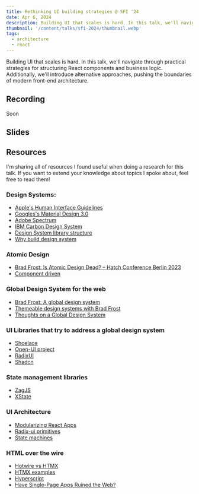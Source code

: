 ```yaml
---
title: Rethinking UI building strategies @ SFI '24
date: Apr 6, 2024
description: Building UI that scales is hard. In this talk, we'll navigate through practical strategies for structuring React components and business logic. Additionally, we'll introduce alternative approaches, pushing the boundaries of modern front-end architecture.
thumbnail: '/content/talks/sfi-2024/thumbnail.webp'
tags:
  - architecture
  - react
---
```


Building UI that scales is hard. In this talk, we'll navigate through practical strategies for structuring React components and business logic. Additionally, we'll introduce alternative approaches, pushing the boundaries of modern front-end architecture.

## Recording

Soon

## Slides

<MdxSpeakerDeckEmbed
  src='https://speakerdeck.com/player/575b56a40ff34950adeef237f85d55e6'
  title='Rethinking UI building strategies @ SFI 2024'
/>

## Resources

I'm sharing all of resources I found useful when doing a research for this talk. If you want to extend your knowledge about topics I spoke about, feel free to read them!

### Design Systems:

- [Apple's Human Interface Guidelines](https://developer.apple.com/design/human-interface-guidelines)
- [Googles's Material Design 3.0](https://m3.material.io/)
- [Adobe Spectrum](https://spectrum.adobe.com/)
- [IBM Carbon Design System](https://carbondesignsystem.com/)
- [Design System library structure](https://www.reddit.com/r/FigmaDesign/comments/13wl9mg/best_design_system_library_structure/)
- [Why build design system](https://www.reddit.com/r/UXDesign/comments/150719p/why_build_design_systems/)

### Atomic Design

- [Brad Frost: Is Atomic Design Dead? – Hatch Conference Berlin 2023](https://www.youtube.com/watch?v=PK_PICNTgAg)
- [Component driven](https://www.componentdriven.org/#tools)

### Global Design System for the web

- [Brad Frost: A global design system](https://bradfrost.com/blog/post/a-global-design-system/)
- [Themeable design systems with Brad Frost](https://youtu.be/JbxKTBvSLeY?si=c184eflh55TqNHJf)
- [Thoughts on a Global Design System](https://chriscoyier.net/2024/02/05/thoughts-on-a-global-design-system/)

### UI Libraries that try to address a global design system

- [Shoelace](https://shoelace.style/)
- [Open-UI project](https://open-ui.org/)
- [RadixUI](https://www.radix-ui.com/)
- [Shadcn](https://ui.shadcn.com/)

### State management libraries

- [ZagJS](https://zagjs.com/)
- [XState](https://xstate.js.org/)

### UI Architecture

- [Modularizing React Apps](https://martinfowler.com/articles/modularizing-react-apps.html#DataModellingToEncapsulateLogic)
- [Radix-ui primitives](https://github.com/radix-ui/primitives/tree/main/packages/react)
- [State machines](https://www.youtube.com/watch?v=1A1xFtlDyzU)

### HTML over the wire

- [Hotwire vs HTMX](https://discuss.hotwired.dev/t/hotwire-vs-htmx-comparison/1614/4)
- [HTMX examples](https://htmx.org/examples)
- [Hyperscript](https://hyperscript.org/)
- [Have Single-Page Apps Ruined the Web?](https://www.youtube.com/watch?v=860d8usGC0o)
